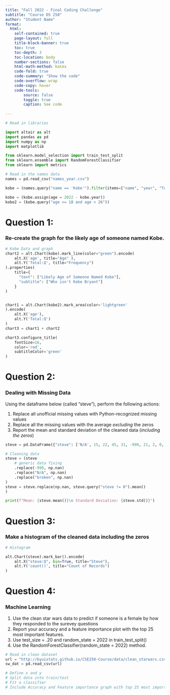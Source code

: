 ```yaml
---
title: "Fall 2022 - Final Coding Challenge"
subtitle: "Course DS 250"
author: "Student Name"
format:
  html:
    self-contained: true
    page-layout: full
    title-block-banner: true
    toc: true
    toc-depth: 3
    toc-location: body
    number-sections: false
    html-math-method: katex
    code-fold: true
    code-summary: "Show the code"
    code-overflow: wrap
    code-copy: hover
    code-tools:
        source: false
        toggle: true
        caption: See code
    
---
```


```python
# Read in libraries

import altair as alt
import pandas as pd
import numpy as np
import matplotlib

from sklearn.model_selection import train_test_split
from sklearn.ensemble import RandomForestClassifier
from sklearn import metrics


```

```python
# Read in the names data
names = pd.read_csv("names_year.csv")

kobe = (names.query("name == 'Kobe'").filter(items=["name", "year", "Total"]))

kobe = (kobe.assign(age = 2022 - kobe.year))
kobe2 = (kobe.query("age >= 18 and age < 26"))

```

# Question 1:

### Re-create the graph for the likely age of someone named Kobe.  

```python
# Kobe Data and graph
chart2 = alt.Chart(kobe).mark_line(color="green").encode(
    alt.X('age', title="Age" ),
    alt.Y('Total:Q', title="Frequency")
).properties(
    title={
      "text": ["Likely Age of Someone Named Kobe"], 
      "subtitle": ["Who isn't Kobe Bryant"]
    }
)


chart1 = alt.Chart(kobe2).mark_area(color='lightgreen'
).encode(
    alt.X('age'),
    alt.Y('Total:Q')
)
chart3 = chart1 + chart2

chart3.configure_title(
    fontSize=16,
    color='red',
    subtitleColor='green'
)
```



# Question 2:

### Dealing with Missing Data

Using the dataframe below (called "steve"), perform the following actions:

1. Replace all unofficial missing values with Python-recognized missing values
2. Replace all the missing values with the average *excluding* the zeros
3. Report the mean and standard deviation of the cleaned data (*including the zeros*)


```python
steve = pd.DataFrame({"steve": ['N/A', 15, 22, 45, 31, -999, 21, 2, 0, 0, 0, 'broken', 19, 19, 36, 27, 0, np.nan, 0, 33, 42, -999]})

# Cleaning data
steve = (steve
    # generic data fixing
    .replace(-999, np.nan)
    .replace("N/A", np.nan)
    .replace("broken", np.nan)
)
steve = steve.replace(np.nan, steve.query("steve != 0").mean()
)

print(f"Mean: {steve.mean()}\n Standard Deviation: {steve.std()}")

```

# Question 3:

### Make a histogram of the cleaned data including the zeros


```python
# Histogram

alt.Chart(steve).mark_bar().encode(
    alt.X("steve:Q", bin=True, title="Steve"),
    alt.Y('count()', title="Count of Records")
)
```

# Question 4:

### Machine Learning

1. Use the clean star wars data to predict if someone is a female by how they responded to the surevey questions
2. Report your accuracy and a feature importance plot with the top 25 most important features.
3. Use test_size = .20 and random_state = 2022 in train_test_split()
4. Use the RandomForestClassifier(random_state = 2022) method.


```python
# Read in clean dataset
url = "http://byuistats.github.io/CSE250-Course/data/clean_starwars.csv"
sw_dat = pd.read_csv(url)

```


```python
# Define x and y
# Split data into train/test
# Fit a classifier
# Include Accuracy and Feature importance graph with top 25 most important features


```
